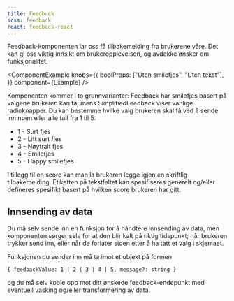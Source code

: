 ```yaml
---
title: Feedback
scss: feedback
react: feedback-react
---
```



<Ingress>
    Feedback-komponenten lar oss få tilbakemelding fra brukerene våre. Det kan gi oss viktig innsikt om
    brukeropplevelsen, og avdekke ønsker om funksjonalitet.
</Ingress>

<ComponentExample
    knobs={{
        boolProps: ["Uten smilefjes", "Uten tekst"],
    }}
    component={Example}
/>

Komponenten kommer i to grunnvarianter: Feedback har smilefjes basert på valgene brukeren kan ta, mens SimplifiedFeedback viser vanlige radioknapper. Du kan bestemme hvilke valg brukeren skal få ved å sende inn noen eller alle tall fra 1 til 5:

-   1 - Surt fjes
-   2 - Litt surt fjes
-   3 - Nøytralt fjes
-   4 - Smilefjes
-   5 - Happy smilefjes

I tillegg til en score kan man la brukeren legge igjen en skriftlig tilbakemelding. Etiketten på tekstfeltet kan spesifiseres generelt og/eller defineres spesifikt basert på hvilken score brukeren har gitt.

## Innsending av data

Du må selv sende inn en funksjon for å håndtere innsending av data, men komponenten sørger selv for at den blir kalt på riktig tidspunkt; når brukeren trykker send inn, eller når de forlater siden etter å ha tatt et valg i skjemaet.

Funksjonen du sender inn må ta imot et objekt på formen

```tsx
{ feedbackValue: 1 | 2 | 3 | 4 | 5, message?: string }
```

og du må selv koble opp mot ditt ønskede feedback-endepunkt med eventuell vasking og/eller transformering av data.
